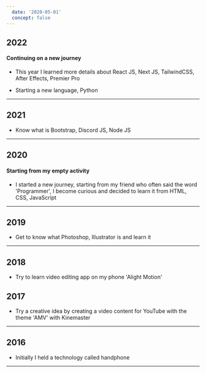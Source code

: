 ```yaml
---
  date: '2020-05-01'
  concept: false
---
```


  ## 2022

  #### Continuing on a new journey

  - This year I learned more details about React JS, Next JS, TailwindCSS, After Effects, Premier Pro
 
  - Starting a new language, Python

  ---

  ## 2021

  - Know what is Bootstrap, Discord JS, Node JS

  ---

  ## 2020

  #### Starting from my empty activity

  - I started a new journey, starting from my friend who often said the word 'Programmer', I become curious and decided to learn it from HTML, CSS, JavaScript

  ---

  ## 2019

  - Get to know what Photoshop, Illustrator is and learn it

  ---

  ## 2018

  - Try to learn video editing app on my phone 'Alight Motion'

  ## 2017

  - Try a creative idea by creating a video content for YouTube with the theme 'AMV' with Kinemaster

  ---

  ## 2016

  - Initially I held a technology called handphone

  ---
